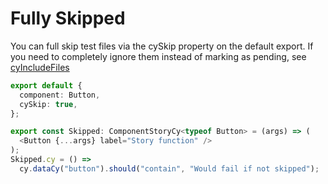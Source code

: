 
<Meta title="SkippingAndSelecting/FullySkipped" component={Button} />

<Story story={stories.Skipped} />

<Story story={stories.Another} />

# Fully Skipped

You can full skip test files via the cySkip property on the default export.
If you need to completely ignore them instead of marking as pending, see
[cyIncludeFiles](/docs/ignoring-via-cyincludestories--not-skipped-function)

```ts
export default {
  component: Button,
  cySkip: true,
};

export const Skipped: ComponentStoryCy<typeof Button> = (args) => (
  <Button {...args} label="Story function" />
);
Skipped.cy = () =>
  cy.dataCy("button").should("contain", "Would fail if not skipped");
```
